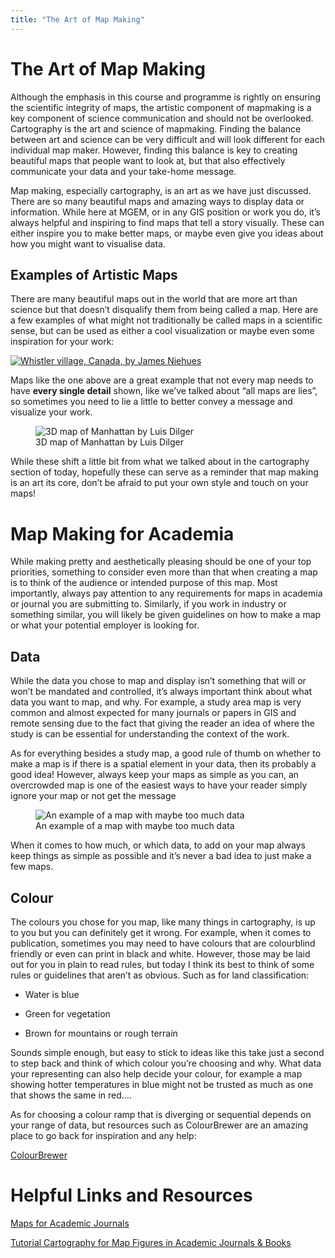 ```yaml
---
title: "The Art of Map Making"
---
```


# The Art of Map Making

Although the emphasis in this course and programme is rightly on ensuring the scientific integrity of maps, the artistic component of mapmaking is a key component of science communication and should not be overlooked. Cartography is the art and science of mapmaking. Finding the balance between art and science can be very difficult and will look different for each individual map maker. However, finding this balance is key to creating beautiful maps that people want to look at, but that also effectively communicate your data and your take-home message.

Map making, especially cartography, is an art as we have just discussed. There are so many beautiful maps and amazing ways to display data or information. While here at MGEM, or in any GIS position or work you do, it's always helpful and inspiring to find maps that tell a story visually. These can either inspire you to make better maps, or maybe even give you ideas about how you might want to visualise data.

## Examples of Artistic Maps

There are many beautiful maps out in the world that are more art than science but that doesn't disqualify them from being called a map. Here are a few examples of what might not traditionally be called maps in a scientific sense, but can be used as either a cool visualization or maybe even some inspiration for your work:

[![Whistler village, Canada, by James Niehues](images/Ski_Map_Whistler.jpg){fig-align="center"}](https://jamesniehues.com/)

Maps like the one above are a great example that not every map needs to have **every single detail** shown, like we've talked about "all maps are lies", so sometimes you need to lie a little to better convey a message and visualize your work.

![3D map of Manhattan by Luis Dilger](images/3D_NewYork.jpg){fig-align="center"}

While these shift a little bit from what we talked about in the cartography section of today, hopefully these can serve as a reminder that map making is an art its core, don't be afraid to put your own style and touch on your maps!

# Map Making for Academia

While making pretty and aesthetically pleasing should be one of your top priorities, something to consider even more than that when creating a map is to think of the audience or intended purpose of this map. Most importantly, always pay attention to any requirements for maps in academia or journal you are submitting to. Similarly, if you work in industry or something similar, you will likely be given guidelines on how to make a map or what your potential employer is looking for.

## Data

While the data you chose to map and display isn't something that will or won't be mandated and controlled, it's always important think about what data you want to map, and why. For example, a study area map is very common and almost expected for many journals or papers in GIS and remote sensing due to the fact that giving the reader an idea of where the study is can be essential for understanding the context of the work.

As for everything besides a study map, a good rule of thumb on whether to make a map is if there is a spatial element in your data, then its probably a good idea! However, always keep your maps as simple as you can, an overcrowded map is one of the easiest ways to have your reader simply ignore your map or not get the message

![An example of a map with maybe too much data](images/overcrowdedmap.png)

When it comes to how much, or which data, to add on your map always keep things as simple as possible and it's never a bad idea to just make a few maps.

## Colour

The colours you chose for you map, like many things in cartography, is up to you but you can definitely get it wrong. For example, when it comes to publication, sometimes you may need to have colours that are colourblind friendly or even can print in black and white. However, those may be laid out for you in plain to read rules, but today I think its best to think of some rules or guidelines that aren't as obvious. Such as for land classification:

-   Water is blue

-   Green for vegetation

-   Brown for mountains or rough terrain

Sounds simple enough, but easy to stick to ideas like this take just a second to step back and think of which colour you're choosing and why. What data your representing can also help decide your colour, for example a map showing hotter temperatures in blue might not be trusted as much as one that shows the same in red....

As for choosing a colour ramp that is diverging or sequential depends on your range of data, but resources such as ColourBrewer are an amazing place to go back for inspiration and any help:

[ColourBrewer](https://colorbrewer2.org/#type=sequential&scheme=BuGn&n=3)

# Helpful Links and Resources

[Maps for Academic Journals](https://sites.google.com/stanford.edu/gis-cartography/workshops/maps-for-academic-journals)

[Tutorial Cartography for Map Figures in Academic Journals & Books](https://courses.gisopencourseware.org/mod/book/tool/print/index.php?id=1017)
